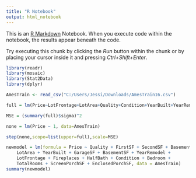 ---
title: "R Notebook"
output: html_notebook
---

This is an [R Markdown](http://rmarkdown.rstudio.com) Notebook. When you execute code within the notebook, the results appear beneath the code. 

Try executing this chunk by clicking the *Run* button within the chunk or by placing your cursor inside it and pressing *Ctrl+Shift+Enter*. 

```{r}
library(readr)
library(mosaic)
library(Stat2Data)
library(dplyr)

AmesTrain <- read_csv("C:/Users/Jessi/Downloads/AmesTrain16.csv")
```



```{r}
full = lm(Price~LotFrontage+LotArea+Quality+Condition+YearBuilt+YearRemodel+BasementFinSF+BasementUnFinSF+BasementSF+FirstSF+SecondSF+GroundSF+BasementFBath+BasementHBath+FullBath+HalfBath+Bedroom+TotalRooms+Fireplaces+GarageCars+GarageSF+WoodDeckSF+OpenPorchSF+EnclosedPorchSF+ScreenPorchSF, data=AmesTrain)

MSE = (summary(full)$sigma)^2

none = lm(Price ~ 1, data=AmesTrain)

step(none,scope=list(upper=full),scale=MSE)

```

```{r}
newmodel = lm(formula = Price ~ Quality + FirstSF + SecondSF + BasementFinSF + 
    LotArea + YearBuilt + GarageSF + BasementSF + YearRemodel + 
    LotFrontage + Fireplaces + HalfBath + Condition + Bedroom + 
    TotalRooms + ScreenPorchSF + EnclosedPorchSF, data = AmesTrain)
summary(newmodel)
```